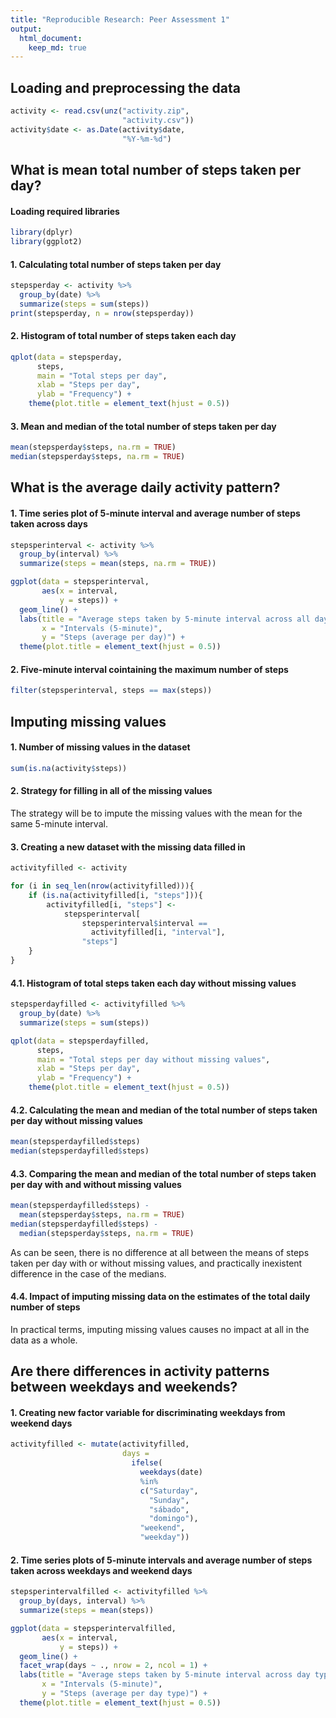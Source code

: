 ```yaml
---
title: "Reproducible Research: Peer Assessment 1"
output: 
  html_document:
    keep_md: true
---
```



## Loading and preprocessing the data
```r
activity <- read.csv(unz("activity.zip",
                         "activity.csv"))
activity$date <- as.Date(activity$date,
                         "%Y-%m-%d")
```

## What is mean total number of steps taken per day?
#### Loading required libraries
```r
library(dplyr)
library(ggplot2)
```

#### 1. Calculating total number of steps taken per day
```r
stepsperday <- activity %>%
  group_by(date) %>%
  summarize(steps = sum(steps))
print(stepsperday, n = nrow(stepsperday))
```

#### 2. Histogram of total number of steps taken each day
```r
qplot(data = stepsperday,
      steps,
      main = "Total steps per day",
      xlab = "Steps per day",
      ylab = "Frequency") +
    theme(plot.title = element_text(hjust = 0.5))
```

#### 3. Mean and median of the total number of steps taken per day
```r
mean(stepsperday$steps, na.rm = TRUE)
median(stepsperday$steps, na.rm = TRUE)
```

## What is the average daily activity pattern?
#### 1. Time series plot of 5-minute interval and average number of steps taken across days
```r
stepsperinterval <- activity %>%
  group_by(interval) %>%
  summarize(steps = mean(steps, na.rm = TRUE))

ggplot(data = stepsperinterval,
       aes(x = interval,
           y = steps)) + 
  geom_line() +
  labs(title = "Average steps taken by 5-minute interval across all days",
       x = "Intervals (5-minute)", 
       y = "Steps (average per day)") +
  theme(plot.title = element_text(hjust = 0.5))
```

#### 2. Five-minute interval cointaining the maximum number of steps
```r
filter(stepsperinterval, steps == max(steps))
```

## Imputing missing values
#### 1. Number of missing values in the dataset
```r
sum(is.na(activity$steps))
```

#### 2. Strategy for filling in all of the missing values
The strategy will be to impute the missing values with the mean for the same 5-minute interval.

#### 3. Creating a new dataset with the missing data filled in
```r
activityfilled <- activity

for (i in seq_len(nrow(activityfilled))){
    if (is.na(activityfilled[i, "steps"])){
        activityfilled[i, "steps"] <-
            stepsperinterval[
                stepsperinterval$interval ==
                  activityfilled[i, "interval"],
                "steps"]
    }
}
```

#### 4.1. Histogram of total steps taken each day without missing values
```r
stepsperdayfilled <- activityfilled %>%
  group_by(date) %>%
  summarize(steps = sum(steps))

qplot(data = stepsperdayfilled,
      steps,
      main = "Total steps per day without missing values",
      xlab = "Steps per day",
      ylab = "Frequency") +
    theme(plot.title = element_text(hjust = 0.5))
```

#### 4.2. Calculating the mean and median of the total number of steps taken per day without missing values
```r
mean(stepsperdayfilled$steps)
median(stepsperdayfilled$steps)
```


#### 4.3. Comparing the mean and median of the total number of steps taken per day with and without missing values
```r
mean(stepsperdayfilled$steps) -
  mean(stepsperday$steps, na.rm = TRUE)
median(stepsperdayfilled$steps) -
  median(stepsperday$steps, na.rm = TRUE)
```
As can be seen, there is no difference at all between the means of steps taken per day with or without missing values, and practically inexistent difference in the case of the medians.

#### 4.4. Impact of imputing missing data on the estimates of the total daily number of steps
In practical terms, imputing missing values causes no impact at all in the data as a whole.


## Are there differences in activity patterns between weekdays and weekends?
#### 1. Creating new factor variable for discriminating weekdays from weekend days
```r
activityfilled <- mutate(activityfilled,
                         days =
                           ifelse(
                             weekdays(date)
                             %in%
                             c("Saturday",
                               "Sunday",
                               "sábado",
                               "domingo"),
                             "weekend",
                             "weekday"))
```

#### 2. Time series plots of 5-minute intervals and average number of steps taken across weekdays and weekend days
```r
stepsperintervalfilled <- activityfilled %>%
  group_by(days, interval) %>%
  summarize(steps = mean(steps))

ggplot(data = stepsperintervalfilled,
       aes(x = interval,
           y = steps)) + 
  geom_line() +
  facet_wrap(days ~ ., nrow = 2, ncol = 1) +
  labs(title = "Average steps taken by 5-minute interval across day type",
       x = "Intervals (5-minute)", 
       y = "Steps (average per day type)") +
  theme(plot.title = element_text(hjust = 0.5))
```
